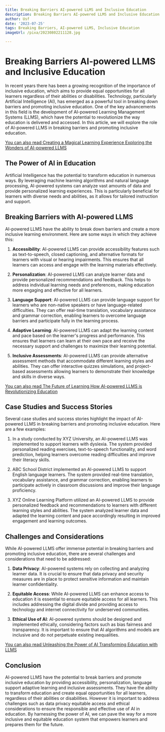 ```yaml
---
title: Breaking Barriers AI-powered LLMS and Inclusive Education
description: Breaking Barriers AI-powered LLMS and Inclusive Education
author: Usf
date: '2023-07-25'
tags: Breaking Barriers, AI-powered LLMS, Inclusive Education
imageUrl: /pixa/20230802211128.jpg

---
```

# Breaking Barriers AI-powered LLMS and Inclusive Education

In recent years there has been a  growing recognition of the importance of inclusive education,  which aims to provide equal opportunities for  all learners  regardless of their abilities or disabilities. Technology, particularly Artificial Intelligence (AI), has emerged as a powerful  tool in breaking down barriers and promoting inclusive  education. One  of the key advancements in this field  is the development  of AI-powered Learning Management Systems (LLMS), which have the potential to revolutionize the way education is delivered and accessed. In this article, we will explore the  role of AI-powered LLMS in breaking barriers and promoting inclusive education.

[You can also read Creating a Magical Learning Experience Exploring the Wonders  of AI-powered LLMS](Creating%20a%20Magical%20Learning%20Experience%20Exploring%20the%20Wonders%20of%20AI-powered%20LLMS)


## The Power of  AI in Education

Artificial Intelligence has the potential to  transform  education in numerous ways. By leveraging machine learning algorithms and natural language processing, AI-powered systems can analyze vast  amounts of data and  provide personalized learning experiences. This is particularly beneficial for learners with diverse needs and abilities, as it allows for tailored instruction and support.

## Breaking Barriers with AI-powered LLMS

AI-powered LLMS have the ability to break down barriers  and create a more inclusive learning environment. Here are some ways in which they achieve this:

1. **Accessibility**: AI-powered LLMS can  provide accessibility features such as text-to-speech, closed captioning, and alternative formats for learners with visual or hearing impairments. This ensures  that  all learners can access and engage with the learning materials  effectively.

2. **Personalization**: AI-powered LLMS can analyze learner data and provide personalized recommendations and feedback. This helps to address  individual learning needs and preferences, making education more engaging and effective for all learners.

3. **Language Support**: AI-powered LLMS can provide language support for learners who are  non-native speakers  or have language-related difficulties.  They can offer real-time translation, vocabulary assistance and grammar correction, enabling learners to overcome language barriers and  participate fully in the learning  process.

4.  **Adaptive Learning**: AI-powered LLMS can adapt the learning content and pace based on the learner's progress and performance. This ensures  that learners can learn at their own pace and receive the necessary support and challenges to maximize their learning potential.

5. **Inclusive  Assessments**: AI-powered LLMS can provide alternative assessment methods that accommodate different  learning styles and abilities. They can offer interactive quizzes simulations, and project-based assessments allowing learners to demonstrate their knowledge and skills in diverse  ways.

[You can also read The  Future of Learning How AI-powered LLMS is  Revolutionizing  Education](The%20Future%20of%20Learning%20How%20AI-powered%20LLMS%20is%20Revolutionizing%20Education)


## Case Studies and Success Stories

Several case studies  and  success stories highlight the impact of AI-powered  LLMS in breaking barriers and  promoting inclusive  education. Here are a few examples:

1. In a study conducted by XYZ University, an AI-powered  LLMS was implemented to support learners with dyslexia.  The system provided personalized reading  exercises, text-to-speech functionality, and word prediction, helping learners overcome reading difficulties and improve their literacy skills.

2. ABC School District implemented an AI-powered LLMS to support English language learners. The system  provided real-time translation, vocabulary assistance, and grammar correction, enabling  learners to  participate actively  in classroom discussions  and improve their language proficiency.

3. XYZ Online Learning Platform utilized an AI-powered  LLMS to provide personalized  feedback and  recommendations to learners  with different learning styles  and abilities. The  system  analyzed learner data and adapted the learning content  and pace accordingly resulting  in improved engagement and learning outcomes.

## Challenges and Considerations

While AI-powered LLMS offer immense potential  in breaking barriers and promoting inclusive education, there are  several challenges and considerations that  need to be  addressed:

1. **Data Privacy**: AI-powered systems rely on  collecting  and analyzing learner data. It is crucial  to ensure that data  privacy and security measures are in place to protect sensitive information and maintain learner confidentiality.

2. **Equitable Access**: While AI-powered LLMS can enhance access to education it is essential to ensure equitable access for all learners. This includes addressing the digital divide  and providing access to technology  and internet connectivity for underserved communities.

3. **Ethical Use of AI**: AI-powered systems should be designed and implemented ethically,  considering factors such as bias fairness and transparency. It is important to ensure that AI algorithms and models  are inclusive and do not perpetuate existing inequalities.

[You  can also read Unleashing the  Power of AI Transforming Education with  LLMS](Unleashing%20the%20Power%20of%20AI%20Transforming%20Education%20with%20LLMS)


## Conclusion

AI-powered LLMS have the potential to break barriers and promote inclusive education  by providing accessibility, personalization, language support adaptive learning and inclusive assessments. They  have the ability to transform education and create equal opportunities for all learners, regardless of their abilities or  disabilities. However it is important to address challenges such as data privacy equitable access and ethical considerations to ensure the responsible and effective use  of  AI in education. By harnessing  the power of AI, we can pave the way for a more inclusive and equitable education system that empowers learners and prepares them for the future.
